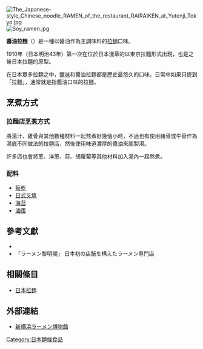 {{noteTA
|T=zh-tw:醬油拉麵;zh-hk:豉油拉麵;zh-cn:酱油拉面;
|1=zh-tw:醬油;zh-hk:豉油;zh-cn:酱油;
|2=zh-hans:拉面;zh-hant:拉麵;
}}
{{original research|time=2016-06-04T13:06:11+00:00}}

[[File:The_Japanese-style_Chinese_noodle_RAMEN_of_the_restaurant_RAIRAIKEN_at_Yutenji_Tokyo.jpg|thumb]]
[[File:Soy_ramen.jpg|thumb]]

'''醬油拉麵'''（{{lang-ja|醤油ラーメン}}）是一種以醬油作為主調味料的[[拉面|拉麵]]口味。

1910年（日本明治43年）第一次在位於日本淺草的{{link-ja|來來軒|来々軒}}以東京拉麵形式出現，也是之後日本拉麵的原型。

在日本眾多拉麵之中，[[鹽味拉麵|鹽味]]和醬油拉麵都是歷史最悠久的口味。日常中如果只提到「拉麵」，通常就是指醬油口味的拉麵。

== 烹煮方式 ==

=== 拉麵店烹煮方式 ===
將湯汁、雞骨與其他數種材料一起熬煮好幾個小時，不過也有使用豬骨或牛骨作為湯底不同做法的拉麵店，然後使用味道濃厚的醬油來調製湯。

許多店也會將蔥、洋蔥、蒜、胡蘿蔔等其他材料加入湯內一起熬煮。

=== 配料 ===
*[[筍乾|筍乾]]
*[[日式叉燒|日式叉燒]]
*[[海苔|海苔]]
*[[滷蛋|滷蛋]]

== 參考文獻 ==
*{{Cite web|url=http://www.raumen.co.jp/|title=新横浜ラーメン博物館|accessdate=2016-06-05|work=新横浜ラーメン博物館}}
*「ラーメン黎明期」 日本初の店舗を構えたラーメン専門店
{{reflist}}

== 相關條目 ==
*[[日本拉面|日本拉麵]]

== 外部連結 ==
*[https://web.archive.org/web/20110106110055/http://www.raumen.co.jp/i/reimei.htm 新横浜ラーメン博物館] 


[[Category:日本麵條食品|Category:日本麵條食品]]